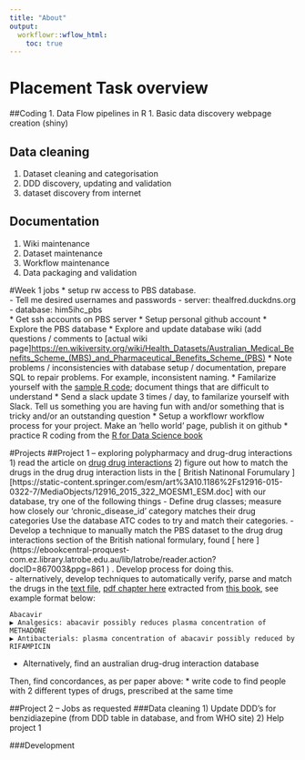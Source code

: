 ```yaml
---
title: "About"
output:
  workflowr::wflow_html:
    toc: true
---
```

# Placement Task overview
##Coding
  1. Data Flow pipelines in R
  1. Basic data discovery webpage creation (shiny)
     
## Data cleaning
  1. Dataset cleaning and categorisation
  1. DDD discovery, updating and validation
  1. dataset discovery from internet

## Documentation  
  1. Wiki maintenance
  1. Dataset maintenance
  1. Workflow maintenance
  1. Data packaging and validation


#Week 1 jobs
  * setup rw access to PBS database.  
    - Tell me desired usernames and passwords
    - server: thealfred.duckdns.org
    - database: him5ihc_pbs  
  * Get ssh accounts on PBS server 
  * Setup personal github account
  * Explore the PBS database
  * Explore and update database wiki (add questions / comments to [actual wiki page]<https://en.wikiversity.org/wiki/Health_Datasets/Australian_Medical_Benefits_Scheme_(MBS)_and_Pharmaceutical_Benefits_Scheme_(PBS)> 
  * Note problems / inconsistencies with database setup / documentation, prepare SQL to repair problems.  For example, inconsistent naming.
  * Familarize yourself with the [ sample R code ](sample.R);  document things that are difficult to understand
  * Send a slack update 3 times / day, to familarize yourself with Slack.  Tell us something you are having fun with and/or something that is tricky and/or an outstanding question
  * Setup a workflowr workflow process for your project.  Make an ‘hello world’ page, publish it on github
  * practice R coding from the [ R for Data Science book ](http://r4ds.had.co.nz)

#Projects
##Project 1 – exploring polypharmacy and drug-drug interactions
1) read the article on [ drug drug interactions ](https://bmcmedicine.biomedcentral.com/articles/10.1186/s12916-015-0322-7)
2) figure out how to match the drugs in the drug drug interaction lists in the  [ British Natinonal Forumulary ] [https://static-content.springer.com/esm/art%3A10.1186%2Fs12916-015-0322-7/MediaObjects/12916_2015_322_MOESM1_ESM.doc] with our database, try one of the following things
  - Define drug classes;  measure how closely our ‘chronic_disease_id’ category matches their drug categories   Use the database ATC codes to try and match their categories.
  - Develop a technique to manually match the PBS dataset to the drug drug interactions  section of the British national formulary, found [ here ] (https://ebookcentral-proquest-com.ez.library.latrobe.edu.au/lib/latrobe/reader.action?docID=867003&ppg=861 ) .  Develop process for doing this.   
  - alternatively, develop techniques to automatically verify, parse and match the drugs in the [ text file ](drug_drug/drug_drug_v70.txt), [ pdf chapter here ](drug_drug/drug_drug_v70.pdf)  extracted from [ this book ](drug_drug/bnf_v70.pdf), see example format below:

    Abacavir
    ▶ Analgesics: abacavir possibly reduces plasma concentration of METHADONE
    ▶ Antibacterials: plasma concentration of abacavir possibly reduced by RIFAMPICIN

  - Alternatively, find an australian drug-drug interaction database


Then, find concordances, as per paper above: 
    * write code to find people with 2 different types of drugs, prescribed at the same time

##Project 2 – Jobs as requested
###Data cleaning
1)	Update DDD’s for benzidiazepine (from DDD table in database, and from WHO site)
2)	Help project 1

###Development



